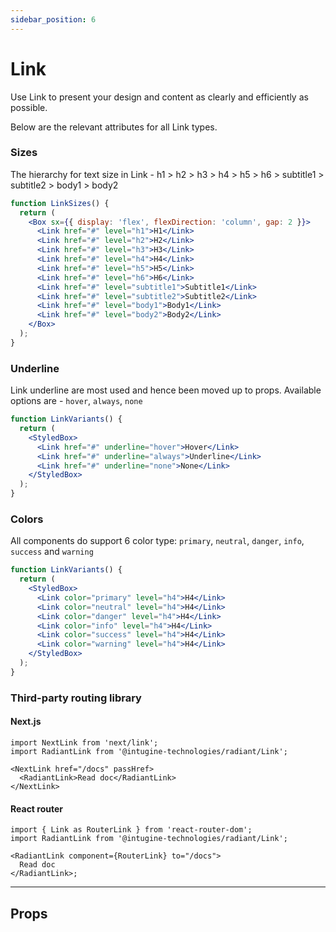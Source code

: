 ```yaml
---
sidebar_position: 6
---
```



# Link

Use Link to present your design and content as clearly and efficiently as possible.

Below are the relevant attributes for all Link types.

### Sizes

The hierarchy for text size in Link - h1 > h2 > h3 > h4 > h5 > h6 > subtitle1 > subtitle2 > body1 > body2

```jsx live
function LinkSizes() {
  return (
    <Box sx={{ display: 'flex', flexDirection: 'column', gap: 2 }}>
      <Link href="#" level="h1">H1</Link>
      <Link href="#" level="h2">H2</Link>
      <Link href="#" level="h3">H3</Link>
      <Link href="#" level="h4">H4</Link>
      <Link href="#" level="h5">H5</Link>
      <Link href="#" level="h6">H6</Link>
      <Link href="#" level="subtitle1">Subtitle1</Link>
      <Link href="#" level="subtitle2">Subtitle2</Link>
      <Link href="#" level="body1">Body1</Link>
      <Link href="#" level="body2">Body2</Link>
    </Box>
  );
}
```

### Underline

Link underline are most used and hence been moved up to props.
Available options are - `hover`, `always`, `none`

```jsx live
function LinkVariants() {
  return (
    <StyledBox>
      <Link href="#" underline="hover">Hover</Link>
      <Link href="#" underline="always">Underline</Link>
      <Link href="#" underline="none">None</Link>
    </StyledBox>
  );
}
```

### Colors

All components do support 6 color type: `primary`, `neutral`, `danger`, `info`, `success` and `warning`

```jsx live
function LinkVariants() {
  return (
    <StyledBox>
      <Link color="primary" level="h4">H4</Link>
      <Link color="neutral" level="h4">H4</Link>
      <Link color="danger" level="h4">H4</Link>
      <Link color="info" level="h4">H4</Link>
      <Link color="success" level="h4">H4</Link>
      <Link color="warning" level="h4">H4</Link>
    </StyledBox>
  );
}
```

### Third-party routing library

#### Next.js
```tsx
import NextLink from 'next/link';
import RadiantLink from '@intugine-technologies/radiant/Link';

<NextLink href="/docs" passHref>
  <RadiantLink>Read doc</RadiantLink>
</NextLink>
```

#### React router
```tsx
import { Link as RouterLink } from 'react-router-dom';
import RadiantLink from '@intugine-technologies/radiant/Link';

<RadiantLink component={RouterLink} to="/docs">
  Read doc
</RadiantLink>;
```

---

## Props

<PropsTable name="Link" />
